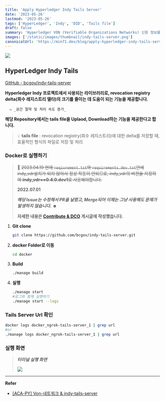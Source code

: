 ```yaml
---
title: 'Apply Hyperledger Indy Tails Server'
date: '2023-05-26'
lastmod: '2023-05-26'
tags: ['HyperLedger', 'Indy', 'DID', 'Tails file']
draft: false
summary: 'Hyperledger VON (Verifiable Organizations Networks) 신원 정보를 관리하고 검증할 수 있는 탈중앙화 분산 신원 시스템을 구축하기 위한 오픈 소스 프로젝트실행'
images: ['/static/images/thumbnail/indy-tails-server.png']
canonicalUrl: 'https://min71.dev/blog/apply-hyperledger-indy-tails-server/'
---
```


![](/static/images/thumbnail/indy-tails-server.png)

## HyperLedger Indy Tails

[GitHub - bcgov/indy-tails-server](https://github.com/bcgov/indy-tails-server)

**Hyperledger Indy 프로젝트에서 사용되는 라이브러리로, revocation registry delta(회수 레지스트리 델타)의 크기를 줄이는 데 도움이 되는 기능을 제공합니다.**

      ⤷ _공간 절약 및 처리 속도 증가_

**해당 Repository에서는 tails file을 Uplaod, Download하는 기능을 제공한다고 합니다.**

> 💡 **tails file** : revocation registry(회수 레지스트리)에 대한 delta를 저장할 때, 효율적인 형식의 파일로 저장 및 처리

### Docker로 실행하기

> 🚨 ~~2023.04.19 현재 `reqiurement.txt`와 `requirements.dev.txt`안에 indy_vdr설치가 되지 않아서 정상 작동이 안되므로, indy_vdr의 버젼을 지정하여 **indy_vdr==0.4.0.dev1**로 사용해야합니다.~~
>
> **2022.07.01**
>
> **_해당 Issue는 수정해서 PR을 날렸고, Merge되어 이제는 그냥 사용해도 문제가 발생하지 않습니다._ ☻**
>
> **자세한 내용은 [Contribute & DCO](https://velog.io/@moment_log/DCO) 게시글에 작성했습니다.**

1. **Git clone**

   ```bash
   git clone https://github.com/bcgov/indy-tails-server.git
   ```

2. **docker Folder로 이동**

   ```bash
   cd docker
   ```

3. **Build**

   ```bash
   ./manage build
   ```

4. **실행**
   ```bash
   ./manage start
   #로그와 함께 실행하기
   ./manage start --logs
   ```

### Tails Server Url 확인

```bash
docker logs docker_ngrok-tails-server_1 | grep url
#or
./manage logs docker_ngrok-tails-server_1 | grep url
```

### 실행 화면

> **_터미널 실행 화면_**
>
> ![](/static/images/hyperledger/execute-indy-tails-server-in-terminal.png)

---

**Refer**

- [[ACA-PY] Von-네트워크 & indy-tails-server](https://velog.io/@sunminky/Von-네트워크indy-tails-server)

